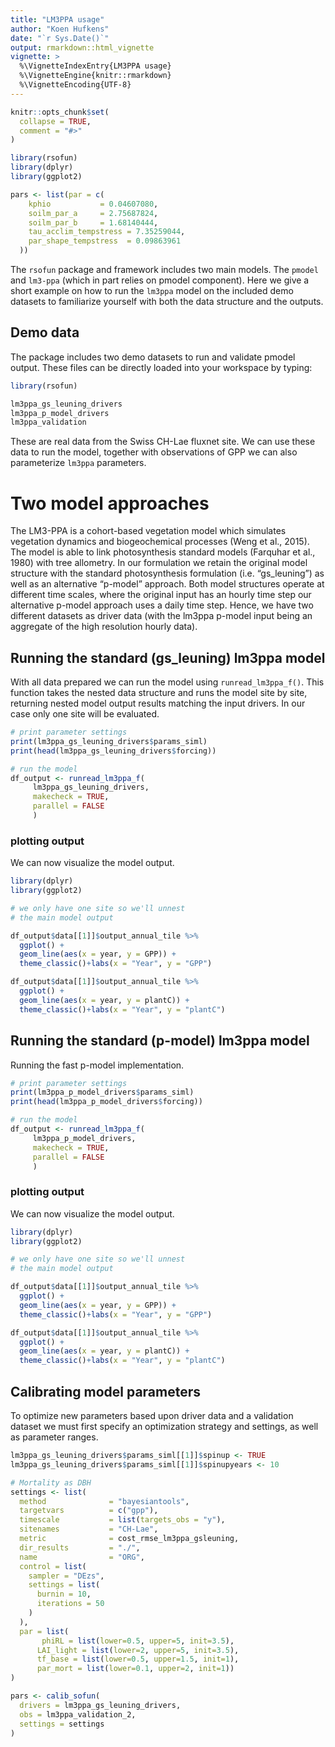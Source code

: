 ```yaml
---
title: "LM3PPA usage"
author: "Koen Hufkens"
date: "`r Sys.Date()`"
output: rmarkdown::html_vignette
vignette: >
  %\VignetteIndexEntry{LM3PPA usage}
  %\VignetteEngine{knitr::rmarkdown}
  %\VignetteEncoding{UTF-8}
---
```


```r
knitr::opts_chunk$set(
  collapse = TRUE,
  comment = "#>"
)

library(rsofun)
library(dplyr)
library(ggplot2)

pars <- list(par = c(
    kphio           = 0.04607080,
    soilm_par_a     = 2.75687824,
    soilm_par_b     = 1.68140444,
    tau_acclim_tempstress = 7.35259044,
    par_shape_tempstress  = 0.09863961
  ))
```

The `rsofun` package and framework includes two main models. The `pmodel` and `lm3-ppa` (which in part relies on pmodel component). Here we give a short example on how to run the `lm3ppa` model on the included demo datasets to familiarize yourself with both the data structure and the outputs.

## Demo data

The package includes two demo datasets to run and validate pmodel output. These files can be directly loaded into your workspace by typing:

```r
library(rsofun)

lm3ppa_gs_leuning_drivers
lm3ppa_p_model_drivers
lm3ppa_validation
```

These are real data from the Swiss CH-Lae fluxnet site. We can use these data to run the model, together with observations of GPP we can also parameterize `lm3ppa` parameters.

# Two model approaches

The LM3-PPA is a cohort-based vegetation model which simulates vegetation dynamics and biogeochemical processes (Weng et al., 2015). The model is able to link photosynthesis standard models (Farquhar et al., 1980) with tree allometry. In our formulation we retain the original model structure with the standard photosynthesis formulation (i.e. "gs_leuning") as well as an alternative "p-model" approach. Both model structures operate at different time scales, where the original input has an hourly time step our alternative p-model approach uses a daily time step. Hence, we have two different datasets as driver data (with the lm3ppa p-model input being an aggregate of the high resolution hourly data).

## Running the standard (gs_leuning) lm3ppa model

With all data prepared we can run the model using `runread_lm3ppa_f()`. This function takes the nested data structure and runs the model site by site, returning nested model output results matching the input drivers. In our case only one site will be evaluated.

```r
# print parameter settings
print(lm3ppa_gs_leuning_drivers$params_siml)
print(head(lm3ppa_gs_leuning_drivers$forcing))

# run the model
df_output <- runread_lm3ppa_f(
     lm3ppa_gs_leuning_drivers,
     makecheck = TRUE,
     parallel = FALSE
     )
```

### plotting output

We can now visualize the model output.

```r
library(dplyr)
library(ggplot2)

# we only have one site so we'll unnest
# the main model output

df_output$data[[1]]$output_annual_tile %>% 
  ggplot() +
  geom_line(aes(x = year, y = GPP)) +
  theme_classic()+labs(x = "Year", y = "GPP")

df_output$data[[1]]$output_annual_tile %>% 
  ggplot() +
  geom_line(aes(x = year, y = plantC)) +
  theme_classic()+labs(x = "Year", y = "plantC")
```

## Running the standard (p-model) lm3ppa model

Running the fast p-model implementation.

```r
# print parameter settings
print(lm3ppa_p_model_drivers$params_siml)
print(head(lm3ppa_p_model_drivers$forcing))

# run the model
df_output <- runread_lm3ppa_f(
     lm3ppa_p_model_drivers,
     makecheck = TRUE,
     parallel = FALSE
     )
```

### plotting output

We can now visualize the model output.

```r
library(dplyr)
library(ggplot2)

# we only have one site so we'll unnest
# the main model output

df_output$data[[1]]$output_annual_tile %>% 
  ggplot() +
  geom_line(aes(x = year, y = GPP)) +
  theme_classic()+labs(x = "Year", y = "GPP")

df_output$data[[1]]$output_annual_tile %>% 
  ggplot() +
  geom_line(aes(x = year, y = plantC)) +
  theme_classic()+labs(x = "Year", y = "plantC")
```


## Calibrating model parameters

To optimize new parameters based upon driver data and a validation dataset we must first specify an optimization strategy and settings, as well as parameter ranges.

```r
lm3ppa_gs_leuning_drivers$params_siml[[1]]$spinup <- TRUE
lm3ppa_gs_leuning_drivers$params_siml[[1]]$spinupyears <- 10

# Mortality as DBH
settings <- list(
  method              = "bayesiantools",
  targetvars          = c("gpp"),
  timescale           = list(targets_obs = "y"),
  sitenames           = "CH-Lae",
  metric              = cost_rmse_lm3ppa_gsleuning,
  dir_results         = "./",
  name                = "ORG",
  control = list(
    sampler = "DEzs",
    settings = list(
      burnin = 10,
      iterations = 50
    )
  ),
  par = list(
       phiRL = list(lower=0.5, upper=5, init=3.5),
      LAI_light = list(lower=2, upper=5, init=3.5),
      tf_base = list(lower=0.5, upper=1.5, init=1),
      par_mort = list(lower=0.1, upper=2, init=1))
)

pars <- calib_sofun(
  drivers = lm3ppa_gs_leuning_drivers,
  obs = lm3ppa_validation_2,
  settings = settings
)
```


